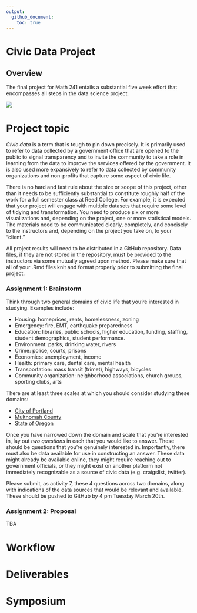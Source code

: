 ```yaml
---
output:
  github_document:
    toc: true
---
```


# Civic Data Project

## Overview

The final project for Math 241 entails a substantial five week effort that encompasses all steps in the data science project.

![](../figs/ds-cycle.png)

# Project topic

*Civic data* is a term that is tough to pin down precisely. It is primarily used to refer to data collected by a government office that are opened to the public to signal transparency and to invite the community to take a role in learning from the data to improve the services offered by the government. It is also used more expansively to refer to data collected by community organizations and non-profits that capture some aspect of civic life.

There is no hard and fast rule about the size or scope of this project, other than it needs to be sufficiently substantial to constitute roughly half of the work for a full semester class at Reed College. For example, it is expected that your project will engage with multiple datasets that require some level of tidying and transformation. You need to produce six or more visualizations and, depending on the project, one or more statistical models.  The materials need to be communicated clearly, completely, and concisely to the instructors and, depending on the project you take on, to your "client."

All project results will need to be distributed in a GitHub repository.  Data files, if they are not stored in the repository, must be provided to the instructors via some mutually agreed upon method. Please make sure that all of your .Rmd files knit and format properly prior to submitting the final project.

### Assignment 1: Brainstorm

Think through two general domains of civic life that you're interested in studying. Examples include:

- Housing: homeprices, rents, homelessness, zoning
- Emergency: fire, EMT, earthquake preparedness
- Education: libraries, public schools, higher education, funding, staffing, student demographics, student performance.
- Environment: parks, drinking water, rivers
- Crime: police, courts, prisons
- Economics: unemployment, income
- Health: primary care, dental care, mental health
- Transportation: mass transit (trimet), highways, bicycles
- Community organization: neighborhood associations, church groups, sporting clubs, arts

There are at least three scales at which you should consider studying these domains:

- [City of Portland ](https://www.portlandoregon.gov/26003)
- [Multnomah County](https://multco.us/departments)
- [State of Oregon](http://www.oregon.gov/pages/index.aspx)

Once you have narrowed down the domain and scale that you're interested in, lay out *two questions* in each that you would like to answer. These should be questions that you're genuinely interested in. Importantly, there must also be data available for use in constructing an answer. These data might already be available online, they might require reaching out to government officials, or they might exist on another platform not immediately recognizable as a source of civic data (e.g. craigslist, twitter).

Please submit, as activity 7, these 4 questions across two domains, along with indications of the data sources that would be relevant and available. These should be pushed to GitHub by 4 pm Tuesday March 20th.


### Assignment 2: Proposal

TBA

# Workflow

# Deliverables

# Symposium


